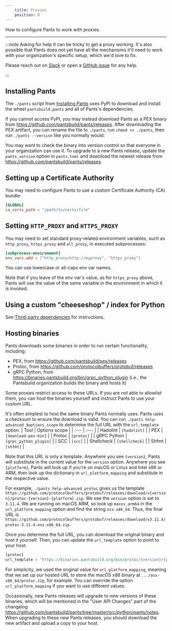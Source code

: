 ```yaml
---
    title: Proxies
    position: 0
---
```


How to configure Pants to work with proxies.

---

:::note Asking for help
It can be tricky to get a proxy working. It's also possible that Pants does not yet have all the mechanisms it'll need to work with your organization's specific setup, which we'd love to fix.

Please reach out on [Slack](/community/members) or open a [GitHub issue](https://github.com/pantsbuild/pants/issues) for any help.

:::

## Installing Pants

The `./pants` script from [Installing Pants](../../learn-about-pants/getting-started/installing-pants.mdx) uses PyPI to download and install the wheel `pantsbuild.pants` and all of Pants's dependencies.

If you cannot access PyPI, you may instead download Pants as a PEX binary from https://github.com/pantsbuild/pants/releases. After downloading the PEX artifact, you can rename the file to `./pants`, run `chmod +x ./pants`, then run `./pants --version` like you normally would.

You may want to check the binary into version control so that everyone in your organization can use it. To upgrade to a new Pants release, update the `pants_version` option in `pants.toml` and download the newest release from https://github.com/pantsbuild/pants/releases.

## Setting up a Certificate Authority

You may need to configure Pants to use a custom Certificate Authority (CA) bundle:

```toml title="pants.toml"
[GLOBAL]
ca_certs_path = "/path/to/certs/file"
```

## Setting `HTTP_PROXY` and `HTTPS_PROXY`

You may need to set standard proxy-related environment variables, such as `http_proxy`, `https_proxy` and `all_proxy`, in executed subprocesses:

```toml title="pants.toml"
[subprocess-environment]
env_vars.add = ["http_proxy=http://myproxy", "https_proxy"]
```

You can use lowercase or all-caps env var names.

Note that if you leave of the env var's value, as for `https_proxy` above, Pants will use the value of the same variable in the environment in which it is invoked.

## Using a custom \"cheeseshop\" / index for Python

See [Third-party dependencies](../../python/overview/third-party-dependencies.mdx#using-custom-repositories) for instructions.

## Hosting binaries

Pants downloads some binaries in order to run certain functionality, including:

- PEX, from https://github.com/pantsbuild/pex/releases
- Protoc, from https://github.com/protocolbuffers/protobuf/releases
- gRPC Python, from https://binaries.pantsbuild.org/bin/grpc_python_plugin (i.e., the Pantsbuild organization builds the binary and hosts it)

Some proxies restrict access to these URLs. If you are not able to allowlist them, you can host the binaries yourself and instruct Pants to use your custom URL.

It's often simplest to host the same binary Pants normally uses. Pants uses a checksum to ensure the download is valid. You can run `./pants help-advanced $options_scope` to determine the full URL with the `url_template` option.
| Tool | Options scope |
| :--- | :--- |
| Hadolint | `[hadolint]` |
| PEX | `[download-pex-bin]` |
| Protoc | `[protoc]` |
| gRPC Python | `[grpc_python_plugin]` |
| SCC | `[scc]` |
| Shellcheck | `[shellcheck]` |
| Shfmt | `[shfmt]` |

Note that this URL is only a template. Anywhere you see `{version}`, Pants will substitute in the current value for the `version` option. Anywhere you see `{platform}`, Pants will look up if you're on macOS or Linux and Intel x86 or ARM, then look up the dictionary in `url_platform_mapping` and substitute in the respective value.

For example, `./pants help-advanced protoc` gives us the template `https://github.com/protocolbuffers/protobuf/releases/download/v{version}/protoc-{version}-{platform}.zip`. We see the `version` option is set to `3.11.4`. We are running on macOS ARM, so look up `macos_arm64` in the `url_platform_mapping` option and find the string `osx-x86_64`. Thus, the final URL is `https://github.com/protocolbuffers/protobuf/releases/download/v3.11.4/protoc-3.11.4-osx-x86_64.zip`.

Once you determine the full URL, you can download the original binary and host it yourself. Then, you can update the `url_template` option to point to your host:

```python title="pants.toml"
[protoc]
url_template = "https://binaries.pantsbuild.org/bin/protoc/{version}/{platform}/protoc.zip"
```

For simplicity, we used the original value for `url_platform_mapping`, meaning that we set up our hosted URL to store the macOS x86 binary at `.../osx-x86_64/protoc.zip`, for example. You can override the option `url_platform_mapping` if you want to use different values.

Occasionally, new Pants releases will upgrade to new versions of these binaries, which will be mentioned in the "User API Changes" part of the changelog https://github.com/pantsbuild/pants/tree/master/src/python/pants/notes. When upgrading to these new Pants releases, you should download the new artifact and upload a copy to your host.
